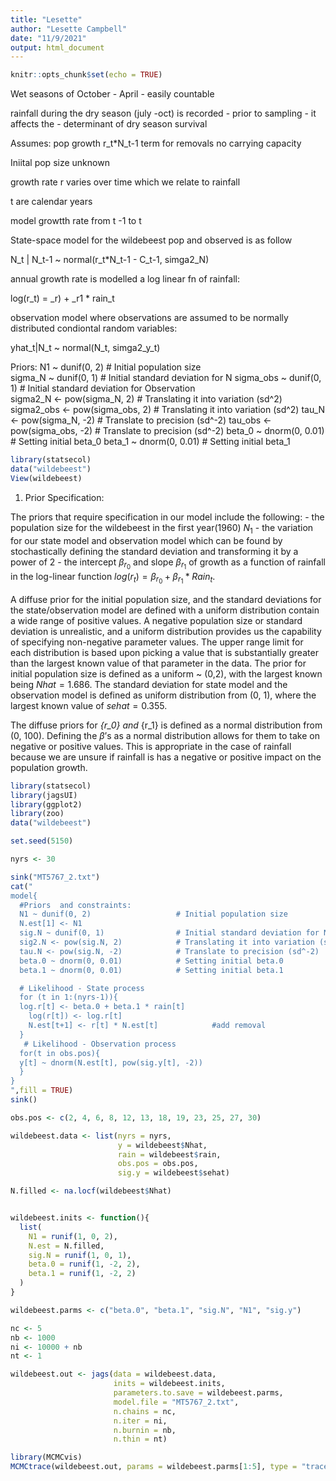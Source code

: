 ```yaml
---
title: "Lesette"
author: "Lesette Campbell"
date: "11/9/2021"
output: html_document
---
```


```r
knitr::opts_chunk$set(echo = TRUE)
```
Wet seasons of October - April 
- easily countable 

rainfall during the dry season (july -oct) is recorded 
- prior to sampling 
- it affects the 
- determinant of dry season survival 

Assumes: 
  pop growth r_t*N_t-1
term for removals
no carrying capacity 

Iniital pop size unknown 

growth rate r varies over time which we relate to rainfall 

t are calendar years 

model growtth rate from t -1 to t 

State-space model for the wildebeest pop and observed is as follow 

N_t | N_t-1 ~ normal(r_t*N_t-1 - C_t-1, simga2_N)

annual growth rate  is modelled a log linear fn of rainfall: 
  
  log(r_t) = \beta_r) + \beta_r1 * rain_t

observation model where observations are assumed to be normally distributed condiontal random variables: 
  
  yhat_t|N_t ~ normal(N_t, simga2_y_t)


Priors: 
N1 ~ dunif(0, 2)                 # Initial population size             
sigma_N ~ dunif(0, 1)            # Initial standard deviation for N 
sigma_obs ~ dunif(0, 1)          # Initial standard deviation for Observation   
sigma2_N <- pow(sigma_N, 2)       # Translating it into variation (sd^2)
sigma2_obs <- pow(sigma_obs, 2)   # Translating it into variation (sd^2)
tau_N <- pow(sigma_N, -2)         # Translate to precision (sd^-2)
tau_obs <- pow(sigma_obs, -2)     # Translate to precision (sd^-2)
beta_0 ~ dnorm(0, 0.01)          # Setting initial beta_0
beta_1 ~ dnorm(0, 0.01)          # Setting initial beta_1

```r
library(statsecol)
data("wildebeest")
View(wildebeest)
```

1. Prior Specification: 
 
The priors that require specification in our model include the following: 
- the population size for the wildebeest in the first year(1960) $N_1$
- the variation for our state model and observation model which can be found by stochastically defining the standard deviation and transforming it by a power of 2
- the intercept $\beta_{r_0}$ and  slope $\beta_{r_1}$ of growth as a function of rainfall in the log-linear function $log(r_t) = \beta_{r_0} + \beta_{r_1} * Rain_t$. 


A diffuse prior for the initial population size, and the standard deviations for the state/observation model are defined with a uniform distribution contain a wide range of positive values. A negative population size or standard deviation is unrealistic, and a uniform distribution provides us the capability of specifying non-negative parameter values. The upper range limit for each distribution is based upon picking a value that is substantially greater than the largest known value of that parameter in the data. 
The prior for initial population size is defined as a uniform ~ (0,2), with the largest known being $Nhat = 1.686$. The standard deviation for state model and the observation model is defined as uniform distribution from (0, 1), where the largest known value of $sehat = 0.355$. 

The diffuse priors for \beta_{r_0} and \beta_{r_1} is defined as a normal distribution from (0, 100). Defining the $\beta$'s as a normal distribution allows for them to take on negative or positive values. This is appropriate in the case of rainfall because we are unsure if rainfall is has a negative or positive impact on the population growth. 


```r
library(statsecol)
library(jagsUI)
library(ggplot2)
library(zoo)
data("wildebeest")

set.seed(5150)

nyrs <- 30

sink("MT5767_2.txt")
cat("
model{
  #Priors  and constraints: 
  N1 ~ dunif(0, 2)                   # Initial population size  
  N.est[1] <- N1              
  sig.N ~ dunif(0, 1)                # Initial standard deviation for N 
  sig2.N <- pow(sig.N, 2)            # Translating it into variation (sd^2)
  tau.N <- pow(sig.N, -2)            # Translate to precision (sd^-2)
  beta.0 ~ dnorm(0, 0.01)            # Setting initial beta.0
  beta.1 ~ dnorm(0, 0.01)            # Setting initial beta.1

  # Likelihood - State process
  for (t in 1:(nyrs-1)){
  log.r[t] <- beta.0 + beta.1 * rain[t]
    log(r[t]) <- log.r[t]
    N.est[t+1] <- r[t] * N.est[t]            #add removal 
  }
   # Likelihood - Observation process
  for(t in obs.pos){
  y[t] ~ dnorm(N.est[t], pow(sig.y[t], -2))
  }
}
",fill = TRUE)
sink()

obs.pos <- c(2, 4, 6, 8, 12, 13, 18, 19, 23, 25, 27, 30)

wildebeest.data <- list(nyrs = nyrs, 
                        y = wildebeest$Nhat, 
                        rain = wildebeest$rain, 
                        obs.pos = obs.pos,
                        sig.y = wildebeest$sehat)

N.filled <- na.locf(wildebeest$Nhat)


wildebeest.inits <- function(){
  list(
    N1 = runif(1, 0, 2),
    N.est = N.filled,
    sig.N = runif(1, 0, 1),
    beta.0 = runif(1, -2, 2),
    beta.1 = runif(1, -2, 2)
  )
}

wildebeest.parms <- c("beta.0", "beta.1", "sig.N", "N1", "sig.y")

nc <- 5
nb <- 1000
ni <- 10000 + nb
nt <- 1

wildebeest.out <- jags(data = wildebeest.data,
                       inits = wildebeest.inits,
                       parameters.to.save = wildebeest.parms,
                       model.file = "MT5767_2.txt",
                       n.chains = nc,
                       n.iter = ni,
                       n.burnin = nb,
                       n.thin = nt)

library(MCMCvis)
MCMCtrace(wildebeest.out, params = wildebeest.parms[1:5], type = "trace", iter = ni, pdf = FALSE)


```


